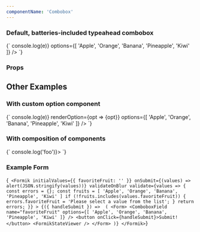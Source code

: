 ```yaml
---
componentName: 'Combobox'
---
```


### Default, batteries-included typeahead combobox

<LiveComponent>
  {`
    <Combobox 
      onSelect={(e) => console.log(e)} 
      options={[
      'Apple',
      'Orange', 
      'Banana',
      'Pineapple',
      'Kiwi'
      ]}
      />
      `}
</LiveComponent>

### Props

<PropsTable props={componentProps} />

## Other Examples

### With custom option component

<LiveComponent>
  {`
    <Combobox 
      onSelect={(e) => console.log(e)} 
      renderOption={opt => <span style={{ color: 'var(--consul)'}}>{opt}</span>}
      options={[
      'Apple',
      'Orange', 
      'Banana',
      'Pineapple',
      'Kiwi'
      ]}
      />
      `}
</LiveComponent>

### With composition of components

<LiveComponent>
  {`
      <ComboboxBase onSelect={() => console.log('foo')}>
        <ComboboxInput aria-labelledby="demo" />
        <ComboboxPopover>
          <ComboboxList aria-labelledby="demo">
            <ComboboxOption value="Apple" />
            <ComboboxOption value="Banana" />
            <ComboboxOption value="Orange" />
            <ComboboxOption value="Pineapple" />
            <ComboboxOption value="Kiwi" />
          </ComboboxList>
      </ComboboxPopover>
      </ComboboxBase>
      `}
</LiveComponent>

### Example Form

<LiveComponent>{`
        <Formik
          initialValues={{ favoriteFruit: '' }}
          onSubmit={(values) => alert(JSON.stringify(values))}
          validateOnBlur
          validate={values => {
            const errors = {};
            const fruits = [
                'Apple',
                'Orange',
                'Banana',
                'Pineapple',
                'Kiwi'
                ]
            if (!fruits.includes(values.favoriteFruit)) {
              errors.favoriteFruit = 'Please select a value from the list';
            }
            return errors;
          }}
        >
        {({ handleSubmit }) =>  (
          <Form>
               <ComboboxField
                name="favoriteFruit"
                options={[
                'Apple',
                'Orange',
                'Banana',
                'Pineapple',
                'Kiwi'
                ]}
                />
                <button onClick={handleSubmit}>Submit!</button>
            <FormikStateViewer />
          </Form>
        )}
        </Formik>`}</LiveComponent>
